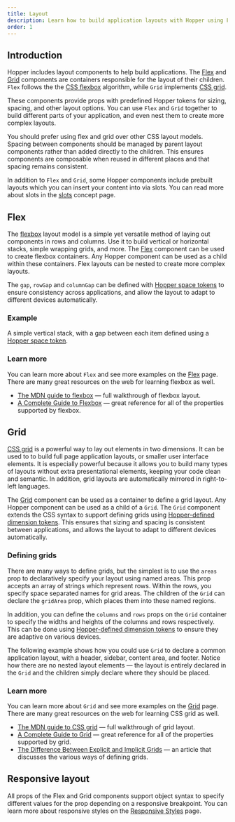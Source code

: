 ```yaml
---
title: Layout
description: Learn how to build application layouts with Hopper using Flex or Grid.
order: 1
---
```


## Introduction

Hopper includes layout components to help build applications. The [Flex](./Flex) and [Grid](./Grid)
components are containers responsible for the layout of their children. `Flex` follows the the
[CSS flexbox](https://developer.mozilla.org/en-US/docs/Web/CSS/CSS_Flexible_Box_Layout/Basic_Concepts_of_Flexbox)
algorithm, while `Grid` implements
[CSS grid](https://developer.mozilla.org/en-US/docs/Web/CSS/CSS_Grid_Layout/Basic_Concepts_of_Grid_Layout).

These components provide props with predefined Hopper tokens for sizing, spacing,
and other layout options. You can use `Flex` and `Grid` together to build different
parts of your application, and even nest them to create more complex layouts.

You should prefer using flex and grid over other CSS layout models. Spacing between components should be managed by parent layout components rather than added directly to the children. This ensures components are composable when reused in different places and that spacing remains consistent.

In addition to `Flex` and `Grid`, some Hopper components include prebuilt layouts which you can
insert your content into via slots. You can read more about slots in the [slots](./slots) concept page.

## Flex

The [flexbox](https://developer.mozilla.org/en-US/docs/Web/CSS/CSS_Flexible_Box_Layout/Basic_Concepts_of_Flexbox)
layout model is a simple yet versatile method of laying out components in rows and columns.
Use it to build vertical or horizontal stacks, simple wrapping grids, and more. The [Flex](./Flex)
component can be used to create flexbox containers. Any Hopper component can be used as a child within these containers.
Flex layouts can be nested to create more complex layouts.

The `gap`, `rowGap` and `columnGap` can be defined with [Hopper space tokens](/tokens/semantic/space)
to ensure consistency across applications, and allow the layout to adapt to different devices automatically.

### Example
A simple vertical stack, with a gap between each item defined using a [Hopper space token](/tokens/semantic/space).

<Example src="layout/docs/flex" isOpen />

### Learn more

You can learn more about `Flex` and see more examples on the [Flex](./Flex) page. There are many great resources on the web for learning flexbox as well.

* [The MDN guide to flexbox](https://developer.mozilla.org/en-US/docs/Web/CSS/CSS_Flexible_Box_Layout) — full walkthrough
of flexbox layout.
* [A Complete Guide to Flexbox](https://css-tricks.com/snippets/css/a-guide-to-flexbox/) — great reference for all of the
properties supported by flexbox.

## Grid

[CSS grid](https://developer.mozilla.org/en-US/docs/Web/CSS/CSS_Grid_Layout/Basic_Concepts_of_Grid_Layout)
is a powerful way to lay out elements in two dimensions. It can be used to to build full page application
layouts, or smaller user interface elements. It is especially powerful because it allows you to build many types of
layouts without extra presentational elements, keeping your code clean and semantic. In addition, grid layouts
are automatically mirrored in right-to-left languages.

The [Grid](./Grid) component can be used as a container to define a grid layout. Any Hopper component can be used as
a child of a `Grid`. The `Grid` component extends the CSS syntax to support
defining grids using [Hopper-defined dimension tokens](/tokens/core/dimensions).
This ensures that sizing and spacing is consistent between applications, and allows the layout to adapt to different devices
automatically.

### Defining grids

There are many ways to define grids, but the simplest is to use the `areas` prop to declaratively
specify your layout using named areas. This prop accepts an array of strings which represent rows. Within the rows,
you specify space separated names for grid areas. The children of the `Grid` can declare the `gridArea` prop, which
places them into these named regions.

In addition, you can define the `columns` and `rows` props on the `Grid` container to specify the widths and heights of the columns and rows respectively. This can be
done using [Hopper-defined dimension tokens](/tokens/core/dimensions) to ensure they are adaptive on various devices.

The following example shows how you could use `Grid` to declare a common application layout, with a header, sidebar,
content area, and footer. Notice how there are no nested layout elements — the layout is entirely declared in the
`Grid` and the children simply declare where they should be placed.

<Example src="layout/docs/grid" isOpen />

### Learn more

You can learn more about `Grid` and see more examples on the [Grid](./Grid) page. There are many great resources on the web for learning CSS grid as well.

* [The MDN guide to CSS grid](https://developer.mozilla.org/en-US/docs/Web/CSS/CSS_Grid_Layout) — full walkthrough of
grid layout.
* [A Complete Guide to Grid](https://css-tricks.com/snippets/css/complete-guide-grid) — great reference for all of the
properties supported by grid.
* [The Difference Between Explicit and Implicit Grids](https://css-tricks.com/difference-explicit-implicit-grids/) — an
article that discusses the various ways of defining grids.

## Responsive layout

All props of the Flex and Grid components support object syntax to specify different values for the prop depending on a responsive breakpoint.
You can learn more about responsive styles on the [Responsive Styles](/styled-system/concepts/responsive-styles) page.
